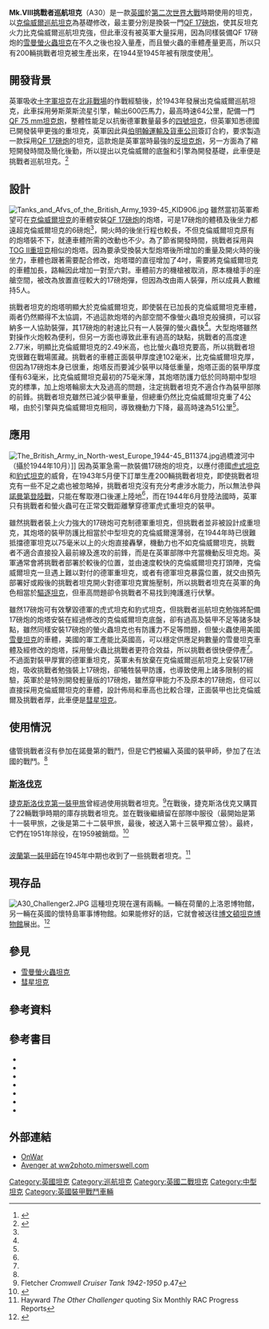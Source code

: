 {{not|挑战者2坦克}}
{{not|挑战者1式战车}}
{{Infobox Weapon
|name=Mk.VIII挑戰者巡航坦克（A30）
|image=File:Challenger axb01.jpg
|image_size=300px
|caption=挑戰者Mk.VIII巡航坦克 (1987)
|origin={{UK}}
|type=[[巡航坦克|巡航坦克]]<ref>{{cite book | last = Bishop | first = Chris | title = The Encyclopedia of Weapons of World War II | publisher = Barnes & Noble | location = New York | year = 1998 | isbn = 978-0-7607-1022-7 |page=27}}</ref>
|is_vehicle=yes
|is_UK=yes
|used_by = {{UK}}<br>{{Flag|捷克斯洛伐克}}[[流亡政府|流亡政府]]<br>{{POL}}<ref>Fletcher ''Cromwell Cruiser Tank 1942-1950'' p.42</ref>
|designer=[[伯明翰運輸及貨車公司|伯明翰運輸及貨車公司]]
|manufacturer=
|production=1944 - 1945
|number=200輛
|crew=5人（車長、炮手、裝填手、副裝填手、駕駛員）
|length= {{convert|26|ft|4|in|m|abbr=on|sigfig=3}}{{sfnp|White|1963|p=54}}
|width= {{convert|9|ft|6.5|in|m|abbr=on|sigfig=3}}{{sfnp|White|1963|p=54}}
|height= {{convert|8|ft|9|in|m|abbr=on|sigfig=3}}{{sfnp|White|1963|p=54}}
|weight= 31.5[[長噸|長噸]]（32公噸）{{sfnp|White|1963|p=54}}
|armour= {{convert|20|-|102|mm|abbr=on}}
|primary_armament=[[QF17磅炮|QF17磅炮]]（76.2毫米）<br>備彈量42發
|secondary_armament=7.62毫米[[白朗寧M1919中型機槍|勃朗寧M1919機槍]]<ref>Fletcher ''Cromwell Cruiser Tank 1942-1950'' p.38</ref>
|engine=[[勞斯萊斯|勞斯萊斯]] V-12 [[汽油機|汽油機]]
|engine_power= 600匹（450千瓦）
|suspension=[[克利斯蒂懸掛|克利斯蒂懸掛]]<br>6對行走輪
|speed= {{convert|32|mph|km/h|abbr=on}}{{sfnp|White|1963|p=54}}
|pw_ratio=
|vehicle_range= {{convert|105|mi|abbr=on}}{{sfnp|White|1963|p=54}}
}}
'''Mk.VIII挑戰者巡航坦克'''（A30）是一款[[英國|英國]]於[[第二次世界大戰|第二次世界大戰]]時期使用的坦克，以[[克倫威爾坦克|克倫威爾巡航坦克]]為基礎修改，最主要分別是換裝一門[[QF_17磅炮|QF 17磅炮]]，使其反坦克火力比克倫威爾巡航坦克強，但此車沒有被英軍大量採用，因為同樣裝備QF 17磅炮的[[雪曼螢火蟲坦克|雪曼螢火蟲坦克]]在不久之後也投入量產，而且螢火蟲的車體產量更高，所以只有200輛挑戰者坦克被生產出來，在1944至1945年被有限度使用<ref name=SC> {{Cite book | author = Steve Crawford| title = Tanks of World War II| year = 2000| url = https://archive.org/details/tanksofworldwari0000craw_m4p0| pages =pp.48 | ISBN = 9780760309360 }}</ref>。

==開發背景==
英軍吸收[[十字軍坦克|十字軍坦克]]在[[北非戰場|北非戰場]]的作戰經驗後，於1943年發展出克倫威爾巡航坦克，此車採用勞斯萊斯流星引擎，輸出600匹馬力，最高時速64公里，配備一門[[QF_75_mm坦克炮|QF 75 mm坦克炮]]，整體性能足以抗衡德軍數量最多的[[四號坦克|四號坦克]]，但英軍知悉德國已開發裝甲更強的重坦克，英軍因此與[[伯明翰運輸及貨車公司|伯明翰運輸及貨車公司]]簽訂合約，要求製造一款採用[[QF_17磅炮|QF 17磅炮]]的坦克，這款炮是英軍當時最強的[[反坦克炮|反坦克炮]]，另一方面為了縮短開發時間及簡化後勤，所以提出以克倫威爾的底盤和引擎為開發基礎，此車便是挑戰者巡航坦克。<ref name=ST>{{Cite book | author =Spencer Tucker| title = Tanks: An Illustrated History of Their Impact|pages = pp.93-94 | ISBN =  9781576079959}}</ref>

== 設計 ==
[[File:Tanks_and_Afvs_of_the_British_Army_1939-45_KID906.jpg|thumb]]
雖然當初英軍希望可在[[克倫威爾坦克|克倫威爾坦克]]的車體安裝[[QF_17磅炮|QF 17磅炮]]的炮塔，可是17磅炮的體積及後坐力都遠超克倫威爾坦克的6磅炮<ref name=SC/>，開火時的後坐行程也較長，不但克倫威爾坦克原有的炮塔裝不下，就連車體所需的改動也不少。為了節省開發時間，挑戰者採用與[[TOG2_重型戰車|TOG II重坦克]]相似的炮塔。因為要承受換裝大型炮塔後所增加的重量及開火時的後坐力，車體也跟著需要配合修改，炮塔環的直徑增加了4吋，需要將克倫威爾坦克的車體加長，路輪因此增加一對至六對。車體前方的機槍被取消，原本機槍手的座艙空間，被改為放置直徑較大的17磅炮彈，但因為改由兩人裝彈，所以成員人數維持5人。

挑戰者坦克的炮塔明顯大於克倫威爾坦克，即使裝在已加長的克倫威爾坦克車體，兩者仍然顯得不太協調，不過這款炮塔的內部空間不像螢火蟲坦克般擁擠，可以容納多一人協助裝彈，其17磅炮的射速比只有一人裝彈的螢火蟲快<ref name=ST/>。大型炮塔雖然對操作火炮較為便利，但另一方面也導致此車有過高的缺點，挑戰者的高度達2.77米，明顯比克倫威爾坦克的2.49米高，也比螢火蟲坦克要高，所以挑戰者坦克很難在戰場匿藏。挑戰者的車體正面裝甲厚度達102毫米，比克倫威爾坦克厚，但因為17磅炮本身已很重，炮塔反而要減少裝甲以降低重量，炮塔正面的裝甲厚度僅有63毫米，比克倫威爾坦克最初的75毫米薄，其炮塔防護力低於同時期中型坦克的標準，加上炮塔輪廓太大及過高的問題，注定挑戰者坦克不適合作為裝甲部隊的前鋒。挑戰者坦克雖然已減少裝甲重量，但總重仍然比克倫威爾坦克重了4公噸，由於引擎與克倫威爾坦克相同，導致機動力下降，最高時速為51公里<ref name=ST/>。

== 應用 ==
[[File:The_British_Army_in_North-west_Europe_1944-45_B11374.jpg|thumb]]過橋渡河中（攝於1944年10月）]]
因為英軍急需一款裝備17磅炮的坦克，以應付德國[[虎式坦克|虎式坦克]]和[[豹式坦克|豹式坦克]]的威脅，在1943年5月便下訂單生產200輛挑戰者坦克，即使挑戰者坦克有一些不足之處也被忽略掉，挑戰者坦克沒有充分考慮涉水能力，所以無法參與[[諾曼第登陸戰|諾曼第登陸戰]]，只能在奪取港口後運上陸地<ref name=ST/>，而在1944年6月登陸法國時，英軍只有挑戰者和螢火蟲可在正常交戰距離擊穿德軍虎式重坦克的裝甲。

雖然挑戰者裝上火力強大的17磅炮可克制德軍重坦克，但挑戰者並非被設計成重坦克，其炮塔的裝甲防護比相當於中型坦克的克倫威爾還薄弱，在1944年時已很難抵擋德軍坦克以75毫米以上的火炮直接轟擊，機動力也不如克倫威爾坦克，挑戰者不適合直接投入最前線及進攻的前鋒，而是在英軍部隊中充當機動反坦克炮。英軍通常會將挑戰者部署於較後的位置，並由速度較快的克倫威爾坦克打頭陣，克倫威爾坦克一旦遇上難以對付的德軍重坦克，或者有德軍坦克暴露位置，就交由預先部署好或殿後的挑戰者坦克開火對德軍坦克實施壓制，所以挑戰者坦克在英軍的角色相當於[[驅逐坦克|驅逐坦克]]，但車高問題卻令挑戰者不易找到掩護進行伏擊。

雖然17磅炮可有效擊毀德軍的虎式坦克和豹式坦克，但挑戰者巡航坦克勉強將配備17磅炮的炮塔安裝在經過修改的克倫威爾坦克底盤，卻有過高及裝甲不足等諸多缺點，雖然同樣安裝17磅炮的螢火蟲坦克也有防護力不足等問題，但螢火蟲使用美國[[雪曼坦克|雪曼坦克]]的車體，美國的軍工產能比英國高，可以穩定供應足夠數量的雪曼坦克車體及經修改的炮塔，採用螢火蟲比挑戰者更符合效益，所以挑戰者很快便停產<ref name=SC/>。不過面對裝甲厚實的德軍重坦克，英軍未有放棄在克倫威爾巡航坦克上安裝17磅炮，吸收挑戰者勉強裝上17磅炮，卻犧牲裝甲防護，也導致使用上諸多限制的經驗，英軍於是特別開發輕量版的17磅炮，雖然穿甲能力不及原本的17磅炮，但可以直接採用克倫威爾坦克的車體，設計佈局和車高也比較合理，正面裝甲也比克倫威爾及挑戰者厚，此車便是[[彗星坦克|彗星坦克]]。

== 使用情況 ==
=== {{UK}} ===
儘管挑戰者沒有參加在諾曼第的戰鬥，但是它們被編入英國的裝甲師，參加了在法國的戰鬥。<ref name=ST/>

=== {{CZE}}[[斯洛伐克|斯洛伐克]] ===
[[捷克斯洛伐克第一裝甲旅|捷克斯洛伐克第一裝甲旅]]曾經過使用挑戰者坦克。<ref>Fletcher ''Cromwell Cruiser Tank 1942-1950'' p.47</ref>在戰後，捷克斯洛伐克又購買了22輛戰爭時期的庫存挑戰者坦克。並在戰後繼續留在部隊中服役（最開始是第十一裝甲旅，之後是第二十二裝甲旅，最後，被送入第十三裝甲獨立營）。最終，它們在1951年除役，在1959被銷燬。<ref>{{cite book |last= Francev|first= Vladimír|title=Československé tankové síly 1945-1992 |year=2012 |publisher=Grada |location=Prague |isbn=9788024740294  |page=186}}</ref>

=== {{POL}} ===
[[波蘭第一裝甲師|波蘭第一裝甲師]]在1945年中期也收到了一些挑戰者坦克。<ref>Hayward ''The Other Challenger'' quoting Six Monthly RAC Progress Reports</ref>

==現存品==
[[File:A30_Challenger2.JPG|thumb]]
這種坦克現在還有兩輛。一輛在荷蘭的上洛恩博物館，另一輛在英國的懷特島軍事博物館。如果能修好的話，它就會被送往[[博文頓坦克博物館|博文頓坦克博物館]]展出。<ref name="survivingcruisers">{{cite web|url=http://the.shadock.free.fr/Surviving_Cruiser_Tanks.pdf|title=Surviving Cruiser Tanks|author=Pierre-Olivier Buan|page=39|date=25 October 2011|work=|publisher=Surviving Panzers website|accessdate=5 November 2011|archive-date=2018-06-29|archive-url=https://web.archive.org/web/20180629155718/http://the.shadock.free.fr/Surviving_Cruiser_Tanks.pdf|dead-url=no}}</ref>

== 參見 ==
*[[雪曼螢火蟲坦克|雪曼螢火蟲坦克]]
*[[彗星坦克|彗星坦克]]

== 參考資料 ==
{{Reflist|2}}

== 參考書目 ==
*{{cite book 
  |title=AFV Profile No. 25 Cromwell and Comet 
  |last=Bingham |first=James 
  |publisher=Profile Publishing 
  |year=1971
}}
*{{cite web 
  |url=http://www.wwiiequipment.com/index.php?option=com_content&view=article&id=58:challenger-tank-a30&catid=37:cruiser-tanks&Itemid=56 
  |work=wwiiequipment.com 
  |last=Boyd 
  |first=David 
  |title=The Challenger Tank (A.30) 
  |accessdate=2013-12-21 
  |archive-date=2017-06-22 
  |archive-url=https://web.archive.org/web/20170622151549/http://www.wwiiequipment.com/index.php?option=com_content&view=article&id=58:challenger-tank-a30&catid=37:cruiser-tanks&Itemid=56 
  |dead-url=no 
  }}
* {{Cite book
  |title=The Rolls Royce Meteor
  |last=Evans  |last2=McWilliams  
  |last3=Whitworth  |last4=Birch
  |isbn=1-872922-24-4
  |publisher=[[Rolls-Royce_Heritage_Trust|Rolls-Royce Heritage Trust]]
  |date=2004
}}
* {{cite book
  |title=The Universal Tank
  |first=David  |last=Fletcher
  |authorlink=David Fletcher (military historian)
  |year=1993
  |publisher=[[HMSO|HMSO]]
  |isbn=0-11-290534-X
  |chapter=
}}
*{{cite book 
  |last= Fletcher  |first= David
  |title= Cromwell Cruiser Tank 1942-1950 
  |year=2006 
  |publisher=[[Osprey_Publishing|Osprey Publishing]] 
  |isbn=1841768146
}}
* {{Cite web 
 |last=Hayward 
 |first=M 
 |url=http://freespace.virgin.net/shermanic.firefly/chal1.htm 
 |title=The Other Challenger 
 |work=Shermanic Firefly 
 |deadurl=yes 
 |archiveurl=https://web.archive.org/web/20011111122830/http://freespace.virgin.net/shermanic.firefly/chal1.htm 
 |archivedate=2001-11-11 
 |accessdate=2013-12-21 
 }}
*{{cite book 
  |last=White  |first=B T 
  |title=British Tanks 1915-1945 
  |publisher=[[Ian_Allan|Ian Allan]]
  |year=1963
  |ref=harv
  |isbn=
}}

==外部連結==
{{Portal|戰車}}
{{commons|Challenger A30 tank}}
* [https://web.archive.org/web/20131016184335/http://www.onwar.com/tanks/uk/fchallenger.htm OnWar]
* [http://ww2photo.mimerswell.com/tanks/gb/crus/chall/aveng.htm Avenger at ww2photo.mimerswell.com] {{Wayback|url=http://ww2photo.mimerswell.com/tanks/gb/crus/chall/aveng.htm |date=20070311085011 }}

{{WWIIBritishAFVs}}

[[Category:英國坦克|Category:英國坦克]]
[[Category:巡航坦克|Category:巡航坦克]]
[[Category:英國二戰坦克|Category:英國二戰坦克]]
[[Category:中型坦克|Category:中型坦克]]
[[Category:英國裝甲戰鬥車輛|Category:英國裝甲戰鬥車輛]]